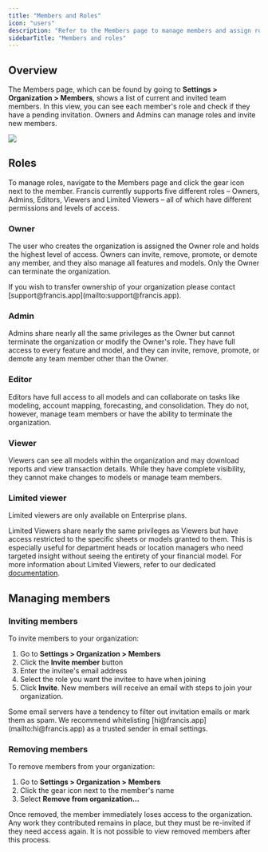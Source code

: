 ```yaml
---
title: "Members and Roles"
icon: "users"
description: "Refer to the Members page to manage members and assign roles in your organization."
sidebarTitle: "Members and roles"
---
```


## Overview

The Members page, which can be found by going to **Settings \> Organization \> Members**, shows a list of current and invited team members. In this view, you can see each member's role and check if they have a pending invitation. Owners and Admins can manage roles and invite new members.

<img
  className="block dark:hidden"
  src="/images/documentation/getting-started/administration/members-roles/roles-permissions-light.png"
/>

## Roles

To manage roles, navigate to the Members page and click the gear icon next to the member. Francis currently supports five different roles – Owners, Admins, Editors, Viewers and Limited Viewers – all of which have different permissions and levels of access.

### Owner

The user who creates the organization is assigned the Owner role and holds the highest level of access. Owners can invite, remove, promote, or demote any member, and they also manage all features and models. Only the Owner can terminate the organization.

<Info>
  If you wish to transfer ownership of your organization please contact [support@francis.app](mailto:support@francis.app).
</Info>

### Admin

Admins share nearly all the same privileges as the Owner but cannot terminate the organization or modify the Owner's role. They have full access to every feature and model, and they can invite, remove, promote, or demote any team member other than the Owner.

### Editor

Editors have full access to all models and can collaborate on tasks like modeling, account mapping, forecasting, and consolidation. They do not, however, manage team members or have the ability to terminate the organization.

### Viewer

Viewers can see all models within the organization and may download reports and view transaction details. While they have complete visibility, they cannot make changes to models or manage team members.

### Limited viewer

<Info>
  Limited viewers are only available on Enterprise plans.
</Info>

Limited Viewers share nearly the same privileges as Viewers but have access restricted to the specific sheets or models granted to them. This is especially useful for department heads or location managers who need targeted insight without seeing the entirety of your financial model. For more information about Limited Viewers, refer to our dedicated [documentation](/documentation/confidentiality/limited-viewers).

## Managing members

### Inviting members

To invite members to your organization:

1. Go to **Settings \> Organization \> Members**
2. Click the **Invite member** button
3. Enter the invitee's email address
4. Select the role you want the invitee to have when joining
5. Click **Invite**. New members will receive an email with steps to join your organization.

<Warning>
  Some email servers have a tendency to filter out invitation emails or mark them as spam. We recommend whitelisting [hi@francis.app](mailto:hi@francis.app) as a trusted sender in email settings.
</Warning>

### Removing members

To remove members from your organization:

1. Go to **Settings \> Organization \> Members**
2. Click the gear icon next to the member's name
3. Select **Remove from organization...**

Once removed, the member immediately loses access to the organization. Any work they contributed remains in place, but they must be re-invited if they need access again. It is not possible to view removed members after this process.